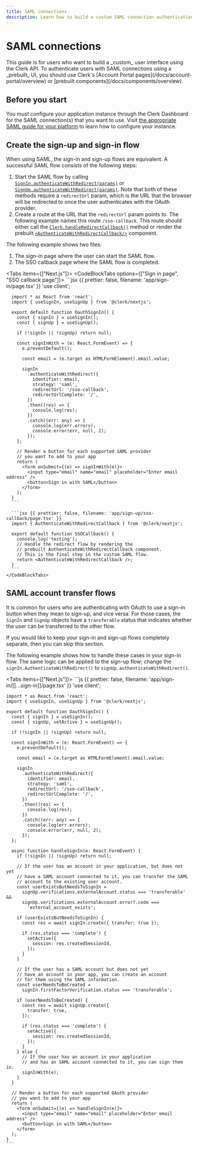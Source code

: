 ```yaml
---
title: SAML connections
description: Learn how to build a custom SAML connection authentication flow using Clerk's API.
---
```


# SAML connections

<Callout type="danger">
  This guide is for users who want to build a _custom_ user interface using the Clerk API. To authenticate users with SAML connections using a _prebuilt_ UI, you should use Clerk's [Account Portal pages](/docs/account-portal/overview) or [prebuilt components](/docs/components/overview).
</Callout>

## Before you start

You must configure your application instance through the Clerk Dashboard for the SAML connection(s) that you want to use. Visit [the appropriate SAML guide for your platform](/docs/authentication/saml/overview) to learn how to configure your instance.

## Create the sign-up and sign-in flow

When using SAML, the sign-in and sign-up flows are equivalent. A successful SAML flow consists of the following steps:

1. Start the SAML flow by calling [`SignIn.authenticateWithRedirect(params)`](/docs/references/javascript/sign-in/authenticate-with#authenticate-with-redirect) or [`SignUp.authenticateWithRedirect(params)`](/docs/references/javascript/sign-up/authenticate-with#authenticate-with-redirect). Note that both of these methods require a `redirectUrl` param, which is the URL that the browser will be redirected to once the user authenticates with the OAuth provider.
1. Create a route at the URL that the `redirectUrl` param points to. The following example names this route `/sso-callback`. This route should either call the [`Clerk.handleRedirectCallback()`](/docs/references/javascript/clerk/handle-navigation#handle-redirect-callback) method or render the prebuilt [`<AuthenticateWithRedirectCallback/>`](/docs/components/control/authenticate-with-callback) component.

The following example shows two files:

1. The sign-in page where the user can start the SAML flow.
1. The SSO callback page where the SAML flow is completed.

<Tabs items={["Next.js"]}>
  <Tab>
    <CodeBlockTabs options={["Sign in page", "SSO callback page"]}>
      ```jsx {{ prettier: false, filename: 'app/sign-in/page.tsx' }}
      'use client';

      import * as React from 'react';
      import { useSignIn, useSignUp } from '@clerk/nextjs';

      export default function OauthSignIn() {
        const { signIn } = useSignIn();
        const { signUp } = useSignUp();

        if (!signIn || !signUp) return null;

        const signInWith = (e: React.FormEvent) => {
          e.preventDefault();

          const email = (e.target as HTMLFormElement).email.value;

          signIn
            .authenticateWithRedirect({
              identifier: email,
              strategy: 'saml',
              redirectUrl: '/sso-callback',
              redirectUrlComplete: '/',
            })
            .then((res) => {
              console.log(res);
            })
            .catch((err: any) => {
              console.log(err.errors);
              console.error(err, null, 2);
            });
        };

        // Render a button for each supported SAML provider
        // you want to add to your app
        return (
          <form onSubmit={(e) => signInWith(e)}>
            <input type="email" name="email" placeholder="Enter email address" />
            <button>Sign in with SAML</button>
          </form>
        );
      }
      ```

      ```jsx {{ prettier: false, filename: 'app/sign-up/sso-callback/page.tsx' }}
      import { AuthenticateWithRedirectCallback } from '@clerk/nextjs';

      export default function SSOCallback() {
        console.log('testing');
        // Handle the redirect flow by rendering the
        // prebuilt AuthenticateWithRedirectCallback component.
        // This is the final step in the custom SAML flow.
        return <AuthenticateWithRedirectCallback />;
      }
      ```
    </CodeBlockTabs>
  </Tab>
</Tabs>

## SAML account transfer flows

It is common for users who are authenticating with OAuth to use a sign-in button when they mean to sign-up, and vice versa. For those cases, the `SignIn` and `SignUp` objects have a `transferable` status that indicates whether the user can be transferred to the other flow.

If you would like to keep your sign-in and sign-up flows completely separate, then you can skip this section.

The following example shows how to handle these cases in your sign-in flow. The same logic can be applied to the sign-up flow; change the `signIn.AuthenticateWithRedirect()` to `signUp.authenticateWithRedirect()`.

<Tabs items={["Next.js"]}>
  <Tab>
    ```js {{ prettier: false, filename: 'app/sign-in/[[...sign-in]]/page.tsx' }}
    'use client';

    import * as React from 'react';
    import { useSignIn, useSignUp } from '@clerk/nextjs';

    export default function OauthSignIn() {
      const { signIn } = useSignIn();
      const { signUp, setActive } = useSignUp();

      if (!signIn || !signUp) return null;

      const signInWith = (e: React.FormEvent) => {
        e.preventDefault();

        const email = (e.target as HTMLFormElement).email.value;

        signIn
          .authenticateWithRedirect({
            identifier: email,
            strategy: 'saml',
            redirectUrl: '/sso-callback',
            redirectUrlComplete: '/',
          })
          .then((res) => {
            console.log(res);
          })
          .catch((err: any) => {
            console.log(err.errors);
            console.error(err, null, 2);
          });
      };

      async function handleSignIn(e: React.FormEvent) {
        if (!signIn || !signUp) return null;

        // If the user has an account in your application, but does not yet
        // have a SAML account connected to it, you can transfer the SAML
        // account to the existing user account.
        const userExistsButNeedsToSignIn =
          signUp.verifications.externalAccount.status === 'transferable' &&
          signUp.verifications.externalAccount.error?.code ===
            'external_account_exists';

        if (userExistsButNeedsToSignIn) {
          const res = await signIn.create({ transfer: true });

          if (res.status === 'complete') {
            setActive({
              session: res.createdSessionId,
            });
          }
        }

        // If the user has a SAML account but does not yet
        // have an account in your app, you can create an account
        // for them using the SAML information.
        const userNeedsToBeCreated =
          signIn.firstFactorVerification.status === 'transferable';

        if (userNeedsToBeCreated) {
          const res = await signUp.create({
            transfer: true,
          });

          if (res.status === 'complete') {
            setActive({
              session: res.createdSessionId,
            });
          }
        } else {
          // If the user has an account in your application
          // and has an SAML account connected to it, you can sign them in.
          signInWith(e);
        }
      }

      // Render a button for each supported OAuth provider
      // you want to add to your app
      return (
        <form onSubmit={(e) => handleSignIn(e)}>
          <input type="email" name="email" placeholder="Enter email address" />
          <button>Sign in with SAML</button>
        </form>
      );
    }
    ```
  </Tab>
</Tabs>
